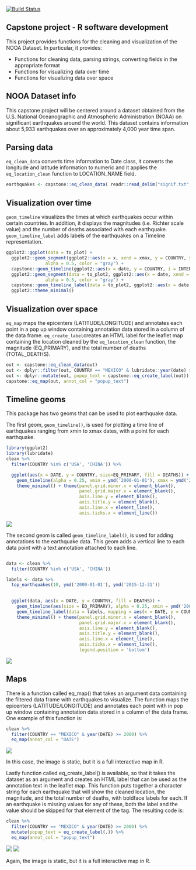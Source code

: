 [![Build Status](https://travis-ci.org/sophiasagan/R_Capstone.svg?branch=master)](https://travis-ci.org/sophiasagan/R_Capstone)


## Capstone project - R software development

This project provides functions for the cleaning and visualization of the
NOOA Dataset. In particular, it provides:

- Functions for cleaning data, parsing strings, converting fields in the appropriate format
- Functions for visualizing data over time
- Functions for visualizing data over space

## NOOA Dataset info

This capstone project will be centered around a dataset obtained from the U.S. National Oceanographic and Atmospheric Administration (NOAA) on significant earthquakes around the world. This dataset contains information about 5,933 earthquakes over an approximately 4,000 year time span.

## Parsing data

`eq_clean_data` converts time information to Date class,
it converts the longitude and latitude information to numeric
and it applies the `eq_location_clean` function to LOCATION_NAME field.

```r
earthquakes <- capstone::eq_clean_data( readr::read_delim("signif.txt",delim="\t") )
```

## Visualization over time

`geom_timeline` visualizes the times at which earthquakes occur within
certain countries. In addition, it displays the magnitudes (i.e. Richter
scale value) and the number of deaths associated with each earthquake.
`geom_timeline_label` adds labels of the earthquakes on a Timeline representation.

```r
ggplot2::ggplot(data = to_plot) +
  ggplot2::geom_segment(ggplot2::aes(x = x, xend = xmax, y = COUNTRY, yend = COUNTRY),
               alpha = 0.5, color = "gray") +
  capstone::geom_timeline(ggplot2::aes(x = date, y = COUNTRY, i = INTENSITY, d = DEATHS)) +
  ggplot2::geom_segment(data = to_plot2, ggplot2::aes(x = date, xend = date, y = COUNTRY, yend = as.numeric(COUNTRY) + 0.25),
               alpha = 0.5, color = "gray") +
  capstone::geom_timeline_label(data = to_plot2, ggplot2::aes(x = date, y = as.numeric(COUNTRY) + 0.4, label = LOCATION_NAME)) +
  ggplot2::theme_minimal()
```

## Visualization over space

`eq_map` maps the epicenters (LATITUDE/LONGITUDE) and annotates
each point in a pop up window containing annotation data stored in a
column of the data frame.
`eq_create_label`creates an HTML label for the leaflet map
containing the location cleaned by the `eq_location_clean` function,
the magnitude (EQ_PRIMARY), and the total number of deaths (TOTAL_DEATHS).

```r
out <- capstone::eq_clean_data(out)
out <- dplyr::filter(out, COUNTRY == "MEXICO" & lubridate::year(date) >= 2000)
out <- dplyr::mutate(out, popup_text = capstone::eq_create_label(out))
capstone::eq_map(out, annot_col = "popup_text")
```
## Timeline geoms

This package has two geoms that can be used to plot
earthquake data.

The first geom, `geom_timeline()`, is used for plotting a time line of
earthquakes ranging from xmin to xmax dates, with a point for each
earthquake. 

``` r
library(ggplot2)
library(lubridate)
clean %>%
  filter(COUNTRY %in% c('USA', 'CHINA')) %>%

  ggplot(aes(x = DATE, y = COUNTRY, size=EQ_PRIMARY, fill = DEATHS)) +
    geom_timeline(alpha = 0.25, xmin = ymd('2000-01-01'), xmax = ymd('2015-12-31')) +
    theme_minimal() + theme(panel.grid.minor.x = element_blank(),
                            panel.grid.major.x = element_blank(),
                            axis.line.y = element_blank(),
                            axis.title.y = element_blank(),
                            axis.line.x = element_line(),
                            axis.ticks.x = element_line())
```

![](man/figures/README-geom_timeline-1.png)<!-- -->

The second geom is called `geom_timeline_label()`, is used for adding
annotations to the earthquake data. This geom adds a vertical line to
each data point with a text annotation attached to each line.

``` r

data <- clean %>%
  filter(COUNTRY %in% c('USA', 'CHINA'))

labels <- data %>%
  top_earthquakes(10, ymd('2000-01-01'), ymd('2015-12-31'))
 

  ggplot(data, aes(x = DATE, y = COUNTRY, fill = DEATHS)) +
    geom_timeline(aes(size = EQ_PRIMARY), alpha = 0.25, xmin = ymd('2000-01-01'), xmax = ymd('2015-12-31')) +
    geom_timeline_label(data = labels, mapping = aes(x = DATE, y = COUNTRY, label = LOCATION_NAME)) +
    theme_minimal() + theme(panel.grid.minor.x = element_blank(),
                            panel.grid.major.x = element_blank(),
                            axis.line.y = element_blank(),
                            axis.title.y = element_blank(),
                            axis.line.x = element_line(),
                            axis.ticks.x = element_line(),
                            legend.position = 'bottom')
```

![](man/figures/README-unnamed-chunk-6-1.png)<!-- -->

## Maps

There is a function called eq\_map() that takes an argument data
containing the filtered data frame with earthquakes to visualize. The
function maps the epicenters (LATITUDE/LONGITUDE) and annotates each
point with in pop up window containing annotation data stored in a
column of the data frame. One example of this function is:

``` r
clean %>%  
  filter(COUNTRY == "MEXICO" & year(DATE) >= 2000) %>% 
  eq_map(annot_col = "DATE")
```

![](man/figures/README-leaflet-date.png)

In this case, the image is static, but it is a full interactive map in
R.

Lastly function called eq\_create\_label() is available, so that it
takes the dataset as an argument and creates an HTML label that can be
used as the annotation text in the leaflet map. This function puts
together a character string for each earthquake that will show the
cleaned location, the magnitude, and the total number
of deaths, with boldface labels for each. If an earthquake is missing values
for any of these, both the label and the value should be skipped for
that element of the tag. The resulting code is:

``` r
clean %>% 
  filter(COUNTRY == "MEXICO" & year(DATE) >= 2000) %>% 
  mutate(popup_text = eq_create_label(.)) %>% 
  eq_map(annot_col = "popup_text")
```

![](man/figures/README-leaflet-popup-1.png)
![](man/figures/README-leaflet-popup-2.png)

Again, the image is static, but it is a full interactive map in R.

